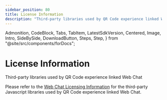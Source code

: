 ```yaml
---
sidebar_position: 80
title: License Information
description: "Third-party libraries used by QR Code experience linked Web Chat"
---
```


  Admonition,
  CodeBlock,
  Tabs,
  TabItem,
  LatestSdkVersion,
  Centered,
  Image,
  Intro,
  SideBySide,
  DownloadButton,
  Steps,
  Step,
} from "@site/src/components/forDocs";

# License Information

<Intro>

Third-party libraries used by QR Code experience linked Web Chat

</Intro>

Please refer to the <a href="/web-chat/licensing" target="_blank">Web Chat Licensing Information</a> for the third-party Javascript libraries used by QR Code experience linked Web Chat.
